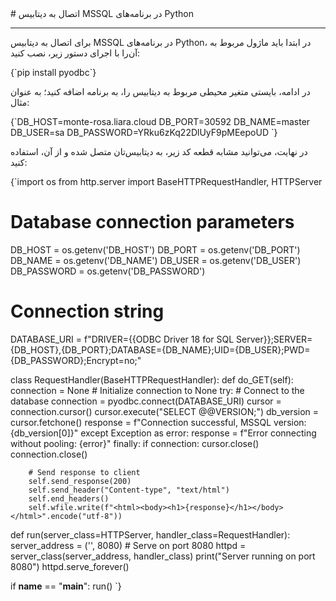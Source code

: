 

<Layout>
<Head>
<title>مستندات اتصال به دیتابیس‌ MSSQL در Python - لیارا</title>

<meta property="og:title" content="مستندات خدمات رایانش ابری لیارا" />
<meta property="og:description" content="مستندات مربوط به اتصال به دیتابیس MSSQL در پلتفرم Python در لیارا"  />
<meta property="og:image" content="https://media.liara.ir/logos/liara-poster.jpg" />
</Head>
# اتصال به دیتابیس MSSQL در برنامه‌های Python
<hr className="mb-2" />

برای اتصال به دیتابیس MSSQL در برنامه‌های Python، در ابتدا باید ماژول مربوط به آن‌را با اجرای دستور زیر، نصب کنید:

<div className="h-2" />
    <div dir='ltr'>
    <Highlight className="bash">
        {`pip install pyodbc`}
    </Highlight>
    </div>
<div className="h-2" />

در ادامه، بایستی متغیر محیطی مربوط به دیتابیس را، به برنامه اضافه کنید؛ به عنوان مثال: 

<div className="h-2" />
    <div dir='ltr'>
    <Highlight className="bash">
        {`DB_HOST=monte-rosa.liara.cloud
DB_PORT=30592
DB_NAME=master
DB_USER=sa
DB_PASSWORD=YRku6zKq22DlUyF9pMEepoUD
`}
    </Highlight>
    </div>
<div className="h-2" />

در نهایت، می‌توانید مشابه قطعه کد زیر، به دیتابیس‌تان متصل شده و از آن، استفاده کنید: 

<div className="h-2" />
    <div dir='ltr'>
    <Highlight className="python">
        {`import os
from http.server import BaseHTTPRequestHandler, HTTPServer

# Database connection parameters
DB_HOST = os.getenv('DB_HOST')
DB_PORT = os.getenv('DB_PORT')
DB_NAME = os.getenv('DB_NAME')
DB_USER = os.getenv('DB_USER')
DB_PASSWORD = os.getenv('DB_PASSWORD')

# Connection string
DATABASE_URI = f"DRIVER={{ODBC Driver 18 for SQL Server}};SERVER={DB_HOST},{DB_PORT};DATABASE={DB_NAME};UID={DB_USER};PWD={DB_PASSWORD};Encrypt=no;"

class RequestHandler(BaseHTTPRequestHandler):
    def do_GET(self):
        connection = None  # Initialize connection to None
        try:
            # Connect to the database
            connection = pyodbc.connect(DATABASE_URI)
            cursor = connection.cursor()
            cursor.execute("SELECT @@VERSION;")
            db_version = cursor.fetchone()
            response = f"Connection successful, MSSQL version: {db_version[0]}"
        except Exception as error:
            response = f"Error connecting without pooling: {error}"
        finally:
            if connection:
                cursor.close()
                connection.close()

        # Send response to client
        self.send_response(200)
        self.send_header("Content-type", "text/html")
        self.end_headers()
        self.wfile.write(f"<html><body><h1>{response}</h1></body></html>".encode("utf-8"))

def run(server_class=HTTPServer, handler_class=RequestHandler):
    server_address = ('', 8080)  # Serve on port 8080
    httpd = server_class(server_address, handler_class)
    print("Server running on port 8080")
    httpd.serve_forever()

if __name__ == "__main__":
    run()
`}
    </Highlight>
    </div>
<div className="h-2" />

</Layout>